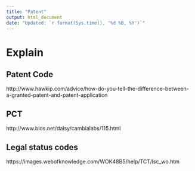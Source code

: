 ---
title: "Patent"
output: html_document
date: "Updated: `r format(Sys.time(), '%d %B, %Y')`"
---

# Explain

## Patent Code

http://www.hawkip.com/advice/how-do-you-tell-the-difference-between-a-granted-patent-and-patent-application

## PCT 

http://www.bios.net/daisy/cambialabs/115.html

## Legal status codes

https://images.webofknowledge.com/WOK48B5/help/TCT/lsc_wo.htm